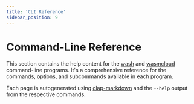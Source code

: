 ```yaml
---
title: 'CLI Reference'
sidebar_position: 9
---
```


# Command-Line Reference

This section contains the help content for the [wash](/docs/cli/wash.mdx) and [wasmcloud](/docs/cli/wasmcloud.mdx) command-line programs. It's a comprehensive reference for the commands, options, and subcommands available in each program.

Each page is autogenerated using [clap-markdown](https://crates.io/crates/clap-markdown) and the `--help` output from the respective commands.
